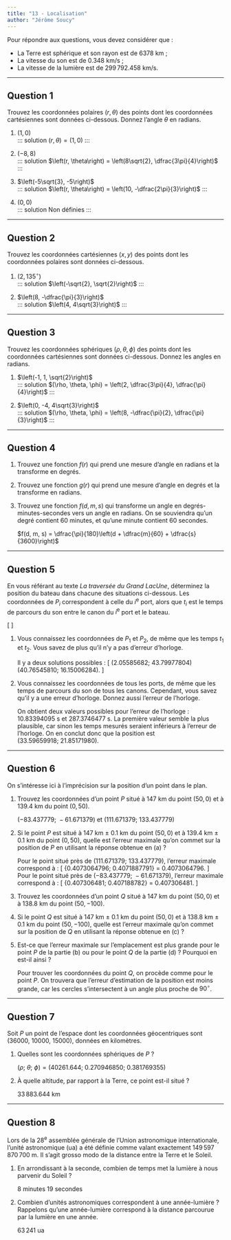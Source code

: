 ```yaml
---
title: "13 - Localisation"
author: "Jérôme Soucy"
---
```


Pour répondre aux questions, vous devez considérer que :

- La Terre est sphérique et son rayon est de $6378$ km ;
- La vitesse du son est de $0.348$ km/s ;
- La vitesse de la lumière est de $299\,792.458$ km/s.

---

## Question 1

Trouvez les coordonnées polaires $(r,\theta)$ des points dont les coordonnées cartésiennes sont données ci-dessous. Donnez l'angle $\theta$ en radians.

1. $(1, 0)$  
   ::: solution
   $\left(r, \theta\right) = (1, 0)$
   :::

2. $(-8, 8)$  
   ::: solution
   $\left(r, \theta\right) = \left(8\sqrt{2}, \dfrac{3\pi}{4}\right)$
   :::

3. $\left(-5\sqrt{3}, -5\right)$  
   ::: solution
   $\left(r, \theta\right) = \left(10, -\dfrac{2\pi}{3}\right)$
   :::

4. $(0, 0)$  
   ::: solution
   Non définies
   :::

---

## Question 2

Trouvez les coordonnées cartésiennes $(x, y)$ des points dont les coordonnées polaires sont données ci-dessous.

1. $(2, 135^\circ)$  
   ::: solution
   $\left(-\sqrt{2}, \sqrt{2}\right)$
   :::

2. $\left(8, -\dfrac{\pi}{3}\right)$  
   ::: solution
   $\left(4, 4\sqrt{3}\right)$
   :::

---

## Question 3

Trouvez les coordonnées sphériques $(\rho, \theta, \phi)$ des points dont les coordonnées cartésiennes sont données ci-dessous. Donnez les angles en radians.

1. $\left(-1, 1, \sqrt{2}\right)$  
   ::: solution
   $(\rho, \theta, \phi) = \left(2, \dfrac{3\pi}{4}, \dfrac{\pi}{4}\right)$
   :::

2. $\left(0, -4, 4\sqrt{3}\right)$  
   ::: solution
   $(\rho, \theta, \phi) = \left(8, -\dfrac{\pi}{2}, \dfrac{\pi}{3}\right)$
   :::

---

## Question 4

1. Trouvez une fonction $f(r)$ qui prend une mesure d'angle en radians et la transforme en degrés.

2. Trouvez une fonction $g(r)$ qui prend une mesure d'angle en degrés et la transforme en radians.

3. Trouvez une fonction $f(d, m, s)$ qui transforme un angle en degrés-minutes-secondes vers un angle en radians. On se souviendra qu’un degré contient 60 minutes, et qu’une minute contient 60 secondes.

   ::: solution
   $f(d, m, s) = \dfrac{\pi}{180}\left(d + \dfrac{m}{60} + \dfrac{s}{3600}\right)$
   :::

---

## Question 5

En vous référant au texte *La traversée du Grand LacUne*, déterminez la position du bateau dans chacune des situations ci-dessous. Les coordonnées de $P_i$ correspondent à celle du $i^\text{e}$ port, alors que $t_i$ est le temps de parcours du son entre le canon du $i^\text{e}$ port et le bateau.

\[
\begin{align*}
P1 &= (0, 0)     & t_1 &= 126\ \text{s} \\
P2 &= (50, 70)   & t_2 &= 157\ \text{s} \\
P3 &= (90, 20)   & t_3 &= 173\ \text{s}
\end{align*}
\]

1. Vous connaissez les coordonnées de $P_1$ et $P_2$, de même que les temps $t_1$ et $t_2$. Vous savez de plus qu’il n’y a pas d’erreur d’horloge.

   ::: solution
   Il y a deux solutions possibles :
   \[
   (2.05585682;\ 43.79977804) \quad \text{et} \quad (40.76545810;\ 16.15006284).
   \]
   :::

2. Vous connaissez les coordonnées de tous les ports, de même que les temps de parcours du son de tous les canons. Cependant, vous savez qu’il y a une erreur d’horloge. Donnez aussi l’erreur de l’horloge.

   ::: solution
   On obtient deux valeurs possibles pour l’erreur de l’horloge : $10.83394095$ s et $287.3746477$ s. La première valeur semble la plus plausible, car sinon les temps mesurés seraient inférieurs à l’erreur de l’horloge. On en conclut donc que la position est $(33.59659918;\ 21.85171980)$.
   :::

---

## Question 6

On s’intéresse ici à l’imprécision sur la position d’un point dans le plan.

1. Trouvez les coordonnées d’un point $P$ situé à $147$ km du point $(50, 0)$ et à $139.4$ km du point $(0, 50)$.

   ::: solution
   $(-83.437779;\ -61.671379)$ et $(111.671379;\ 133.437779)$
   :::

2. Si le point $P$ est situé à $147$ km $\pm$ $0.1$ km du point $(50, 0)$ et à $139.4$ km $\pm$ $0.1$ km du point $(0, 50)$, quelle est l’erreur maximale qu’on commet sur la position de $P$ en utilisant la réponse obtenue en (a) ?

   ::: solution
   Pour le point situé près de $(111.671379;\ 133.437779)$, l’erreur maximale correspond à :
   \[
   \max\{0.4073064796;\ 0.4071887791\} = 0.4073064796.
   \]
   Pour le point situé près de $(-83.437779;\ -61.671379)$, l’erreur maximale correspond à :
   \[
   \max\{0.407306481;\ 0.407188782\} = 0.407306481.
   \]
   :::

3. Trouvez les coordonnées d’un point $Q$ situé à $147$ km du point $(50, 0)$ et à $138.8$ km du point $(50, -100)$.

4. Si le point $Q$ est situé à $147$ km $\pm$ $0.1$ km du point $(50, 0)$ et à $138.8$ km $\pm$ $0.1$ km du point $(50, -100)$, quelle est l’erreur maximale qu’on commet sur la position de $Q$ en utilisant la réponse obtenue en (c) ?

5. Est-ce que l’erreur maximale sur l’emplacement est plus grande pour le point $P$ de la partie (b) ou pour le point $Q$ de la partie (d) ? Pourquoi en est-il ainsi ?

   ::: solution
   Pour trouver les coordonnées du point $Q$, on procède comme pour le point $P$. On trouvera que l’erreur d’estimation de la position est moins grande, car les cercles s’intersectent à un angle plus proche de $90^\circ$.
   :::

---

## Question 7

Soit $P$ un point de l’espace dont les coordonnées géocentriques sont $(36000,\ 10000,\ 15000)$, données en kilomètres.

1. Quelles sont les coordonnées sphériques de $P$ ?

   ::: solution
   $(\rho;\ \theta;\ \phi) = (40261.644;\ 0.270946850;\ 0.381769355)$
   :::

2. À quelle altitude, par rapport à la Terre, ce point est-il situé ?

   ::: solution
   $33\,883.644$ km
   :::

---

## Question 8

Lors de la 28$^\text{e}$ assemblée générale de l’Union astronomique internationale, l’unité astronomique (ua) a été définie comme valant exactement $149\,597\,870\,700$ m. Il s'agit grosso modo de la distance entre la Terre et le Soleil.

1. En arrondissant à la seconde, combien de temps met la lumière à nous parvenir du Soleil ?

   ::: solution
   $8$ minutes $19$ secondes
   :::

2. Combien d'unités astronomiques correspondent à une année-lumière ? Rappelons qu'une année-lumière correspond à la distance parcourue par la lumière en une année.

   ::: solution
   $63\,241$ ua
   :::
